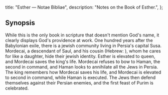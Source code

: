   title: "Esther — Notae Bibliae",
  description: "Notes on the Book of Esther.",
};

<Initial text="Esther" />

## Synopsis

While this is the only book in scripture that doesn't mention God's name, it clearly displays God's providence at work. One hundred years after the Babylonian exile, there is a jewish community living in Persia's capital Susa. Mordecai, a descendant of Saul, and his cousin <Definition lang="hebrew" anchor="ester" text="Esther" /> (Hebrew: *<Definition lang="hebrew" anchor="hadasa" text="Hadasa" />*), whom he cares for like a daughter, hide their jewish identity. Esther is elevated to queen, and Mordecai saves the king's life. Mordecai refuses to bow to Haman, the second in command, and Haman looks to annihilate all the Jews in Persia. The king remembers how Mordecai saves his life, and Mordecai is elevated to second in command, while Haman is executed. The Jews then defend themselves against their Persian enemies, and the first feast of Purim is celebrated.
